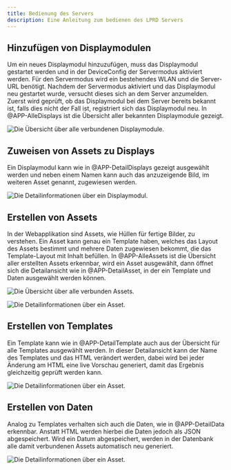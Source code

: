 ```yaml
---
title: Bedienung des Servers
description: Eine Anleitung zum bedienen des LPRD Servers
---
```


## Hinzufügen von Displaymodulen

Um ein neues Displaymodul hinzuzufügen, muss das Displaymodul gestartet werden und in der DeviceConfig der Servermodus aktiviert werden. Für den Servermodus wird ein bestehendes WLAN und die Server-URL benötigt. Nachdem der Servermodus aktiviert und das Displaymodul neu gestartet wurde, versucht dieses sich an dem Server anzumelden. Zuerst wird geprüft, ob das Displaymodul bei dem Server bereits bekannt ist, falls dies nicht der Fall ist, registriert sich das Displaymodul neu. In @APP-AlleDisplays ist die Übersicht aller bekannten Displaymodule gezeigt. 

![Die Übersicht über alle verbundenen Displaymodule.](../../../../assets/de/guides/server/APP-AlleDisplays.png)

## Zuweisen von Assets zu Displays


Ein Displaymodul kann wie in @APP-DetailDisplays gezeigt ausgewählt werden und neben einem Namen kann auch das anzuzeigende Bild, im weiteren Asset genannt, zugewiesen werden.  

![Die Detailinformationen über ein Displaymodul.](../../../../assets/de/guides/server/APP-DetailDisplay.png)

## Erstellen von Assets


In der Webapplikation sind Assets, wie Hüllen für fertige Bilder, zu verstehen. Ein Asset kann genau ein Template haben, welches das Layout des Assets bestimmt und mehrere Daten zugewiesen bekommt, die das Template-Layout mit Inhalt befüllen. In @APP-AlleAssets ist die Übersicht aller erstellten Assets erkennbar, wird ein Asset ausgewählt, dann öffnet sich die Detailansicht wie in @APP-DetailAsset, in der ein Template und Daten ausgewählt werden können. 

![Die Übersicht über alle verbunden Assets.](../../../../assets/de/guides/server/APP-AlleAssets.png)

![Die Detailinformationen über ein Asset.](../../../../assets/de/guides/server/APP-DetailAsset.png)

## Erstellen von Templates


Ein Template kann wie in @APP-DetailTemplate auch aus der Übersicht für alle Templates ausgewählt werden. In dieser Detailansicht kann der Name des Templates und das HTML verändert werden, dabei wird bei jeder Änderung am HTML eine live Vorschau generiert, damit das Ergebnis gleichzeitig geprüft werden kann. 

![Die Detailinformationen über ein Asset.](../../../../assets/de/guides/server/APP-DetailTemplate.png)

## Erstellen von Daten


Analog zu Templates verhalten sich auch die Daten, wie in @APP-DetailData erkennbar. Anstatt HTML werden hierbei die Daten jedoch als JSON abgespeichert. Wird ein Datum abgespeichert, werden in der Datenbank alle damit verbundenen Assets automatisch neu generiert. 

![Die Detailinformationen über ein Asset.](../../../../assets/de/guides/server/APP-DetailData.png)